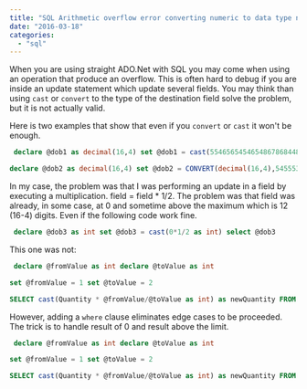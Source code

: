 ```yaml
---
title: "SQL Arithmetic overflow error converting numeric to data type numeric"
date: "2016-03-18"
categories: 
  - "sql"
---
```


When you are using straight ADO.Net with SQL you may come when using an operation that produce an overflow. This is often hard to debug if you are inside an update statement which update several fields. You may think than using `cast` or `convert` to the type of the destination field solve the problem, but it is not actually valid.

Here is two examples that show that even if you `convert` or `cast` it won't be enough.


```sql
 declare @dob1 as decimal(16,4) set @dob1 = cast(554656545465486786844864613 as decimal(16,4)) select @dob1

declare @dob2 as decimal(16,4) set @dob2 = CONVERT(decimal(16,4),5455531234268.68423224224244864613 ) select @dob2 
```


In my case, the problem was that I was performing an update in a field by executing a multiplication. field = field * 1/2. The problem was that field was already, in some case, at 0 and sometime above the maximum which is 12 (16-4) digits. Even if the following code work fine.


```sql
 declare @dob3 as int set @dob3 = cast(0*1/2 as int) select @dob3 
```


This one was not:


```sql
 declare @fromValue as int declare @toValue as int

set @fromValue = 1 set @toValue = 2

SELECT cast(Quantity * @fromValue/@toValue as int) as newQuantity FROM [Trading].[Stock] 
```


However, adding a `where` clause eliminates edge cases to be proceeded. The trick is to handle result of 0 and result above the limit.


```sql
 declare @fromValue as int declare @toValue as int

set @fromValue = 1 set @toValue = 2

SELECT cast(Quantity * @fromValue/@toValue as int) as newQuantity FROM [Trading].[Stock] WHERE Quantity > 0 AND Quantity < 999999999999 
```

